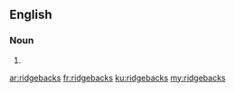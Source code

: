 ==English==

===Noun===
{{head|en|noun plural form}}

# {{plural of|ridgeback|lang=en}}

[[ar:ridgebacks]]
[[fr:ridgebacks]]
[[ku:ridgebacks]]
[[my:ridgebacks]]